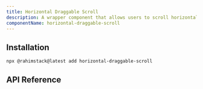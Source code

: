 ```yaml
---
title: Horizontal Draggable Scroll
description: A wrapper component that allows users to scroll horizontally by dragging.
componentName: horizontal-draggable-scroll
---
```


<ComponentPreview name="horizontal-draggable-scroll-demo" />

## Installation

```bash
npx @rahimstack@latest add horizontal-draggable-scroll
```


## API Reference

<ComponentAnatomy name="horizontal-draggable-scroll" />
